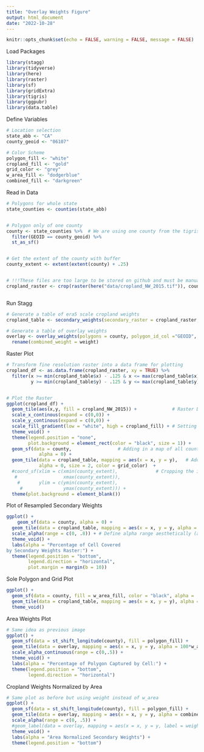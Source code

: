 ```yaml
---
title: "Overlay Weights Figure"
output: html_document
date: "2022-10-28"
---
```


```r
knitr::opts_chunk$set(echo = FALSE, warning = FALSE, message = FALSE)
```

Load Packages
```r
library(stagg)
library(tidyverse)
library(here)
library(raster)
library(sf)
library(gridExtra)
library(tigris)
library(ggpubr)
library(data.table)
```


Define Variables
```r
# Location selection
state_abb <- "CA"
county_geoid <- "06107"

# Color Scheme
polygon_fill <- "white"
cropland_fill <- "gold"
grid_color <- "grey"
w_area_fill <- "dodgerblue"
combined_fill <- "darkgreen"
```


Read in Data
```r
# Polygons for whole state
state_counties <- counties(state_abb)


# Polygon only of one county
county <- state_counties %>%  # We are using one county from the tigris package
  filter(GEOID == county_geoid) %>% 
  st_as_sf()


# Get the extent of the county with buffer
county_extent <- extent(extent(county) + .25)


# !!!These files are too large to be stored on github and must be manually copied to your directory's data folder!!!
cropland_raster <- crop(raster(here("data/cropland_NW_2015.tif")), county_extent) # Cropland to use as secondary weights



```


Run Stagg
```r
# Generate a table of era5 scale cropland weights
cropland_table <- secondary_weights(secondary_raster = cropland_raster, extent = county_extent) 

# Generate a table of overlay weights
overlay <- overlay_weights(polygons = county, polygon_id_col ="GEOID", secondary_weights = cropland_table) %>% 
  rename(combined_weight = weight)
```

Raster Plot
```r
# Transform fine resolution raster into a data frame for plotting
cropland_df <- as.data.frame(cropland_raster, xy = TRUE) %>% 
  filter(x >= min(cropland_table$x) - .125 & x <= max(cropland_table$x) + .125,
         y >= min(cropland_table$y) - .125 & y <= max(cropland_table$y) + .125) # Making the raster fit the grid


# Plot the Raster
ggplot(cropland_df) +
  geom_tile(aes(x,y, fill = cropland_NW_2015)) +             # Raster Data
  scale_x_continous(expand = c(0,0)) +
  scale_y_continous(expand = c(0,0)) +
  scale_fill_gradient(low = "white", high = cropland_fill) + # Setting color scale
  theme_void() +                                             
  theme(legend.position = "none",
        plot.background = element_rect(color = "black", size = 1)) +
  geom_sf(data = county,                 # Adding in a map of all counties for location context
            alpha = 0) +
  geom_tile(data = cropland_table, mapping = aes(x = x, y = y),   # Adding grid over the top to contextualize the image
            alpha = 0, size = 2, color = grid_color)  +      
  #coord_sf(xlim = c(xmin(county_extent),              # Cropping the image to raster
   #                 xmax(county_extent)),
    #       ylim = c(ymin(county_extent), 
     #               ymax(county_extent))) +
  theme(plot.background = element_blank())

```

Plot of Resampled Secondary Weights
```r
ggplot() +
    geom_sf(data = county, alpha = 0) +
  geom_tile(data = cropland_table, mapping = aes(x = x, y = y, alpha = weight*100), fill = cropland_fill, size = 2, color = grid_color) +
  scale_alpha(range = c(0, .8)) + # Define alpha range aesthetically (alphas corresponding to weights would all look empty)
  theme_void() +
  labs(alpha = "Percentage of Cell Covered 
by Secondary Weights Raster:") +
  theme(legend.position = "bottom",
        legend.direction = "horizontal",
        plot.margin = margin(b = 10))
```

Sole Polygon and Grid Plot
```r
ggplot() +
  geom_sf(data = county, fill = w_area_fill, color = "black", alpha = .6) +
  geom_tile(data = cropland_table, mapping = aes(x = x, y = y), alpha = 0, size = 2, color = grid_color) +
  theme_void()
```


Area Weights Plot
```r
# Same idea as previous image
ggplot() +
  geom_sf(data = st_shift_longitude(county), fill = polygon_fill) +
  geom_tile(data = overlay, mapping = aes(x = x, y = y, alpha = 100*w_area), fill = w_area_fill, size = 2, color = grid_color) +
  scale_alpha_continuous(range = c(0,.5)) +
  theme_void() +
  labs(alpha = "Percentage of Polygon Captured by Cell:") +
  theme(legend.position = "bottom",
        legend.direction = "horizontal")
```

Cropland Weights Normalized by Area
```r
# Same plot as before but using weight instead of w_area
ggplot() +
  geom_sf(data = st_shift_longitude(county), fill = polygon_fill) +
  geom_tile(data = overlay, mapping = aes(x = x, y = y, alpha = combined_weight), fill = combined_fill, size = 2, color = grid_color) +
  scale_alpha(range = c(0, .5)) +
  #geom_label(data = overlay, mapping = aes(x = x, y = y, label = weight)) +
  theme_void() +
  labs(alpha = "Area Normalized Secondary Weights") +
  theme(legend.position = "bottom")
```

